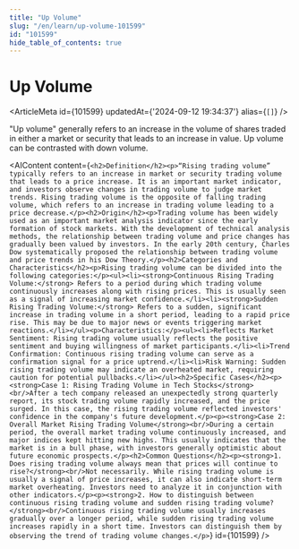 ```yaml
---
title: "Up Volume"
slug: "/en/learn/up-volume-101599"
id: "101599"
hide_table_of_contents: true
---
```



# Up Volume

<ArticleMeta id={101599} updatedAt={'2024-09-12 19:34:37'} alias={`[]`} />
<div className='border-solid border-b border-t-0 my-4 border-[var(--ifm-color-gray-300)]' />

"Up volume" generally refers to an increase in the volume of shares traded in either a market or security that leads to an increase in value. Up volume can be contrasted with down volume.

<AIContent content={`<h2>Definition</h2><p>“Rising trading volume” typically refers to an increase in market or security trading volume that leads to a price increase. It is an important market indicator, and investors observe changes in trading volume to judge market trends. Rising trading volume is the opposite of falling trading volume, which refers to an increase in trading volume leading to a price decrease.</p><h2>Origin</h2><p>Trading volume has been widely used as an important market analysis indicator since the early formation of stock markets. With the development of technical analysis methods, the relationship between trading volume and price changes has gradually been valued by investors. In the early 20th century, Charles Dow systematically proposed the relationship between trading volume and price trends in his Dow Theory.</p><h2>Categories and Characteristics</h2><p>Rising trading volume can be divided into the following categories:</p><ul><li><strong>Continuous Rising Trading Volume:</strong> Refers to a period during which trading volume continuously increases along with rising prices. This is usually seen as a signal of increasing market confidence.</li><li><strong>Sudden Rising Trading Volume:</strong> Refers to a sudden, significant increase in trading volume in a short period, leading to a rapid price rise. This may be due to major news or events triggering market reactions.</li></ul><p>Characteristics:</p><ul><li>Reflects Market Sentiment: Rising trading volume usually reflects the positive sentiment and buying willingness of market participants.</li><li>Trend Confirmation: Continuous rising trading volume can serve as a confirmation signal for a price uptrend.</li><li>Risk Warning: Sudden rising trading volume may indicate an overheated market, requiring caution for potential pullbacks.</li></ul><h2>Specific Cases</h2><p><strong>Case 1: Rising Trading Volume in Tech Stocks</strong><br/>After a tech company released an unexpectedly strong quarterly report, its stock trading volume rapidly increased, and the price surged. In this case, the rising trading volume reflected investors' confidence in the company's future development.</p><p><strong>Case 2: Overall Market Rising Trading Volume</strong><br/>During a certain period, the overall market trading volume continuously increased, and major indices kept hitting new highs. This usually indicates that the market is in a bull phase, with investors generally optimistic about future economic prospects.</p><h2>Common Questions</h2><p><strong>1. Does rising trading volume always mean that prices will continue to rise?</strong><br/>Not necessarily. While rising trading volume is usually a signal of price increases, it can also indicate short-term market overheating. Investors need to analyze it in conjunction with other indicators.</p><p><strong>2. How to distinguish between continuous rising trading volume and sudden rising trading volume?</strong><br/>Continuous rising trading volume usually increases gradually over a longer period, while sudden rising trading volume increases rapidly in a short time. Investors can distinguish them by observing the trend of trading volume changes.</p>`} id={101599} />
